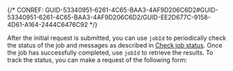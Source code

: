 

{/* CONREF: GUID-53340951-6261-4C65-BAA3-4AF9D206C6D2#GUID-53340951-6261-4C65-BAA3-4AF9D206C6D2/GUID-EE2D677C-9158-4D61-A164-2444C6476C92  */}

After the initial request is submitted, you can use `jobId`  to periodically check the status of the job and messages as described in [Check job status](/geoanalytics-checking-job-status). Once the job has successfully completed, use `jobId`  to retrieve the results. To track the status, you can make a request of the following form:
